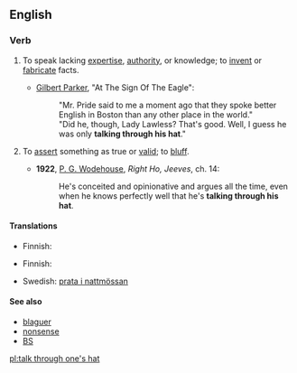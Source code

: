 ==English==

===Verb===
{{infl|en|verb|head=[[to]] [[talk]] [[through]] [[one]][['s]] [[hat]]}}

# {{idiom}} To speak lacking [[expertise]], [[authority]], or knowledge; to [[invent]] or [[fabricate]] facts.
#*{{circa|1900}} [[w:Gilbert Parker|Gilbert Parker]], "At The Sign Of The Eagle":
#*:"Mr. Pride said to me a moment ago that they spoke better English in Boston than any other place in the world."
#*:"Did he, though, Lady Lawless? That's good. Well, I guess he was only '''talking through his hat'''."
# {{idiom}} To [[assert]] something as true or [[valid]]; to [[bluff]].
#*'''1922''', [[w:P._G._Wodehouse|P. G. Wodehouse]], ''Right Ho, Jeeves'', ch. 14:
#*:He's conceited and opinionative and argues all the time, even when he knows perfectly well that he's '''talking through his hat'''.

====Translations====
{{trans-top|to speak lacking knowledge}}
* Finnish: {{t-|fi|puhua läpiä päähänsä}}
{{trans-mid}}
{{trans-bottom}}

{{trans-top|to bluff}}
* Finnish: {{t|fi|puhua vastoin parempaa tietoaan}}
{{trans-mid}}
{{trans-bottom}}

{{checktrans-top}}
* Swedish: [[prata i nattmössan]]
{{trans-bottom}}

====See also====
* [[blaguer]]
* [[nonsense]]
* [[BS]]

[[pl:talk through one's hat]]